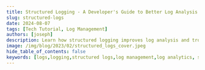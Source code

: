 ```yaml
---
title: Structured Logging - A Developer's Guide to Better Log Analysis [Best Practices Included]
slug: structured-logs
date: 2024-08-07
tags: [Tech Tutorial, Log Management]
authors: [joseph]
description: Learn how structured logging improves log analysis and troubleshooting. Discover implementation techniques, best practices, and integration with observability tools.
image: /img/blog/2023/02/structured_logs_cover.jpeg
hide_table_of_contents: false
keywords: [logs,logging,structured logs,log management,log analytics, structured logging, log analysis, observability, troubleshooting, log management, cloud logging, SigNoz]
---
```


<head>
  <script
    type="application/ld+json"
    dangerouslySetInnerHTML={{ __html: JSON.stringify({
  "@context": "https://schema.org",
  "@type": "TechArticle",
  "headline": "Guide on Structured Logs [Best Practices Included]",
  "alternativeHeadline": "Understanding Structured Logging: Benefits, Best Practices, and Implementation",
  "author": {
    "@type": "Person",
    "name": "Joseph"
  },
  "publisher": {
    "@type": "Organization",
    "name": "SigNoz",
    "logo": {
      "@type": "ImageObject",
      "url": "https://signoz.io/img/SigNozLogo-orange.svg"
    }
  },
  "datePublished": "2024-08-07T00:00:00Z",
  "dateModified": "2024-08-07T00:00:00Z",
  "mainEntityOfPage": {
    "@type": "WebPage",
    "@id": "https://signoz.io/blog/structured-logs/"
  },
  "description": "Learn about structured logging, its benefits, best practices, and how to implement it in your applications. Discover how structured logs can improve debugging, troubleshooting, and monitoring of your systems.",
  "keywords": "logs, logging, structured logs, log management, log analytics",
  "articleSection": "Technology",
  "inLanguage": "en",
  "isPartOf": {
    "@type": "Blog",
    "name": "SigNoz Blog",
    "url": "https://signoz.io/blog/"
  },
  "about": [
    {
      "@type": "Thing",
      "name": "Structured Logging",
      "description": "A method of creating consistent, machine-readable log formats for efficient analysis and processing"
    },
    {
      "@type": "Thing",
      "name": "Log Management",
      "description": "The process of collecting, storing, analyzing, and monitoring log data from various sources"
    },
    {
      "@type": "Thing",
      "name": "Application Monitoring",
      "description": "The practice of tracking and analyzing application performance and behavior through logs and other telemetry data"
    }
  ],
  "mentions": [
    {
      "@type": "SoftwareApplication",
      "name": "SigNoz",
      "applicationCategory": "Log Management and Observability Platform"
    },
    {
      "@type": "SoftwareApplication",
      "name": "Winston Logger",
      "applicationCategory": "Logging Library for Node.js"
    }
  ],
  "mainEntity": {
    "@type": "FAQPage",
    "mainEntity": [
      {
        "@type": "Question",
        "name": "What are structured logs?",
        "acceptedAnswer": {
          "@type": "Answer",
          "text": "Structured logs are log records with a well-defined structure and format. They create easily human-readable textual log data that can also be easily integrated with other systems for automated analyzing, querying, and aggregation."
        }
      },
      {
        "@type": "Question",
        "name": "Why is structured logging important?",
        "acceptedAnswer": {
          "@type": "Answer",
          "text": "Structured logging is important because it allows for more efficient searching, filtering, and aggregation of log data. It enables users to extract meaningful information from log data easily, improves automation, facilitates integration with alert systems, and makes it easier to identify trends and patterns."
        }
      },
      {
        "@type": "Question",
        "name": "What are some best practices for structured logging?",
        "acceptedAnswer": {
          "@type": "Answer",
          "text": "Some best practices for structured logging include: using a consistent format across your application, including relevant information like timestamps and logging levels, using standard log levels, adding unique keys in log entries, creating security-logging practices, testing and validating logs before production deployment, and integrating logs with traces for correlated telemetry signals."
        }
      },
      {
        "@type": "Question",
        "name": "How can I get started with structured logging?",
        "acceptedAnswer": {
          "@type": "Answer",
          "text": "To get started with structured logging: 1) Choose a logging library that supports structured logging, 2) Select a log analytics tool like SigNoz for ingestion, querying, and storage, 3) Implement structured logging in your application following best practices, 4) Use the log analytics tool to analyze and visualize your structured log data."
        }
      },
      {
        "@type": "Question",
        "name": "What is SigNoz and how does it relate to structured logging?",
        "acceptedAnswer": {
          "@type": "Answer",
          "text": "SigNoz is an open-source log management tool that can be used for structured logging. It uses OpenTelemetry to collect logs and a columnar database for storage. SigNoz helps in ingesting, querying, and visualizing structured log data, making it easier to derive insights from your logs."
        }
      }
    ]
  },
  "tutorial": {
    "@type": "HowTo",
    "name": "How to Implement Structured Logging",
    "step": [
      {
        "@type": "HowToStep",
        "name": "Choose a Logging Library",
        "text": "Select a logging library that supports structured logging, such as Winston for Node.js"
      },
      {
        "@type": "HowToStep",
        "name": "Define Log Structure",
        "text": "Determine the key-value pairs or fields that will make up your structured log entries"
      },
      {
        "@type": "HowToStep",
        "name": "Implement Logging in Application",
        "text": "Integrate the chosen logging library into your application and use it to generate structured logs"
      },
      {
        "@type": "HowToStep",
        "name": "Select a Log Analytics Tool",
        "text": "Choose a log analytics tool like SigNoz for ingesting, querying, and storing your structured logs"
      },
      {
        "@type": "HowToStep",
        "name": "Configure Log Shipping",
        "text": "Set up log shipping from your application to the chosen log analytics tool"
      },
      {
        "@type": "HowToStep",
        "name": "Test and Validate",
        "text": "Test your logging implementation and validate that logs are being correctly generated and shipped"
      },
      {
        "@type": "HowToStep",
        "name": "Analyze and Visualize",
        "text": "Use the log analytics tool to analyze and visualize your structured log data for insights"
      }
    ]
  }
}) }}
  />
</head>

Structured logging is the method of having a consistent log format for your application logs so that they can be easily searched and analyzed. Having structured logs allows for more efficient searching, filtering, and aggregation of log data. It enables users to extract meaningful information from log data easily.



![Cover Image](/img/blog/2023/02/structured_logs_cover.webp)

Logging is an essential aspect of system administration and monitoring. Logging allows you to record information data about the application's activity. The primary purpose of obtaining logs is to streamline the debugging, troubleshooting, or auditing practices.

Logs include system events, user actions, and error messages. They can be stored in various forms, such as text files and databases. This allows them to analyze and visualize using log management platforms such as [SigNoz](https://signoz.io/docs/userguide/logs/). The structure of these logs falls on a large spectrum. A log can be structured, semi-structured or unstructured. In this blog, we will learn about structured logging and its benefits.

## What are Structured Logs?

A structured log is a log record with a well-defined structure and format. The structured logging practice creates easily human-readable textual log data. The same data can be easily integrated with other systems to automate log analyzing, querying, and aggregation.

Semi-structured and unstructured logging usually provide text data that are easy to read by humans but can be challenging for machines to extract. It is harder to query such data structures for helpful information. Unstructured log data makes it harder to analyze log data.

Structured logging solves these challenges and creates room for additional analytic techniques. Structure logging aims to create machine-readable data for advanced functionalities. Structured logs ensure each log entry is composed of a set of fields or key-value pairs in a well-structured and consistent format that can be easily parsed and analyzed.

This structure allows for more efficient searching, filtering, and aggregation of log data. With the help of logging tools, you can automatically extract meaningful information from the logs. It becomes more straightforward to transform your data efficiently. Due to their format, structured logs also allow effortless integration with other systems, such as monitoring and alerting tools.


Consider the following simple example of an unstructured log message:

```bash
[info] [Friday, 20-Jan-23 11:17:55 UTC] The application has started.
[Error] [Friday, 20-Jan-23 11:17:55 UTC] An error occurred while processing this request.
```

The above log example contains log information. While it is a straightforward log, having a huge list of such records that includes complex examples can take time to draw a valid conclusion. Imagine having thousands of such logs that you need to analyze for insights.

It can be hard to diagnose and troubleshoot how an issue occurred, as the log message needs descriptive log information. Using the same log message, you can use structured log formats to describe the message with payload:

```json
{
  "timestamp": "Friday, 20-Jan-23 11:17:55 UTC",
  "level": "info",
  "message": "The application has started."
}
```

Both the unstructured and structured payloads contain the same information. However, the structured log message has key attributes that can be paired with any corresponding values. This means an analysis system can analyze the data using these attributes to perform searches and filter results. On top of that, you can detect patterns in the data and have a concrete conclusion based on your log messages.

With key-value pairs, you can add more meaningful information to your logs. Here is an example of log using a structured format with more details on `error` type:

```json
{
  "timestamp": "Friday, 20-Jan-23 11:17:55 UTC",
  "level": "error",
  "message": "An error occurred while processing this request",
  "error": {
    "code": "500",
    "message": "Internal server error",
    "details": "Error occurred when sending POST data query."
  }
}
```

### Anatomy of a Structured Log Entry

A structured log entry typically consists of several essential fields:

- **Timestamp**: When the event occurred
- **Log level**: Severity of the event (e.g., INFO, WARN, ERROR)
- **Message**: A human-readable description of the event
- **Context**: Additional metadata about the event

Here's an example of a structured log entry in JSON format:

```json
{
  "timestamp": "2023-05-09T14:32:10.123Z",
  "level": "ERROR",
  "message": "Failed to process payment",
  "context": {
    "user_id": "12345",
    "transaction_id": "tx-98765",
    "error_code": "INSUFFICIENT_FUNDS"
  }
}
```

This format allows for easy parsing and analysis, enabling you to quickly extract relevant information when troubleshooting issues.

## Why is Structured Logging Needed?

There are numerous benefits to using structured logs. Below are some points for why structured logging is needed:

- With structured logs, it is accessible to search, filter, and aggregate log data.
- Its format is friendly with observability and logging tools like [SigNoz](https://signoz.io/docs/userguide/logs/). This makes it easier to analyze your log data faster and more efficiently to troubleshoot any application issues.
- Structured logs improve automation. You can automatically extract any relevant information, such as error messages and performance metrics, and create aggregates.
- Structured logs are easily integrated with [alert systems](https://signoz.io/docs/userguide/alerts-management/). You can get notified if the software system starts sending logs of a certain type.
- With structured logs, it is easier to identify trends and patterns that might be missed with unstructured logs.
- Structured logs open room for broader integration with logs from different sources and with monitoring tools.
- Structured logs reduce costs on tools you can choose to integrate and analyze data. The data is consistent. This makes storing in long-term retention easier with reduced storage cost.
- It is easier to visualize structured logs data with which you can drive insights faster. Log analytics tool like SigNoz can help you create charts from structured logs data easily.

## Best Practices for Structured Logging

Structured logging has many benefits. Based on this guide, you have understood the importance in detail. However, when using structured logs, it's good to follow the best practices to ensure you get the optimal benefits structured logs offer. Some of the best practices are:

- Always use a consistent format if you choose JSON, for example. You should stick to that one format across your application. This makes it easier to parse the collected data, analyze logs and provide timely feedback.
- Remember to include relevant information in your log entries. Fields such as timestamps, logging levels, and context-specific data (user information and request details) make it easier to understand your application history.
- Use the standard log levels for your log entries. This includes `info`, `warning`, `error`, `debugging`, etc. Such practices make it possible to have filtering features for your log data.
- Remember to add unique keys in log entries. This makes it easy to search and filter log data using tools like [SigNoz](https://signoz.io/).
- Create security-logging practices to monitor security breaches, suspicious activity, and other potential threats.
- Before rolling your application to production, always test and validate your logs. This will help you ensure your application generates logs correctly and in the expected format.
- You can also integrate your logs with traces. Having [correlated telemetry signals](https://signoz.io/blog/microservices-logging/#integrating-observability-in-logs) can help you drive contextual insights faster.

## The Developer's Guide to Implementing Structured Logging

Implementing structured logging in your applications requires careful planning and execution. Here are some key steps to get you started:

1. **Choose the right logging library**: 

Select a library that supports structured logging in your programming language. Popular options include:
   - Java: Logback with Logstash encoder
   - Python: [structlog](https://signoz.io/guides/structlog)
   - JavaScript: [Winston](https://signoz.io/blog/winston-logger/)
   - Go: [Zap](https://signoz.io/guides/zap-logger) or [Logrus](https://signoz.io/guides/golang-logrus/)

2. **Define your log structure**: 

Establish a consistent format for your logs across all services. This might include standard fields like timestamp, log level, and message, as well as custom fields specific to your application.

3. **Implement correlation IDs**: 

Use unique identifiers to trace requests across multiple services. This is especially important in microservices architectures.

4. **Handle sensitive information**: 

Be cautious about logging personally identifiable information (PII) or other sensitive data. Implement masking or encryption for sensitive fields.

4. **Choose a log management tool**: 
The next step is to choose a log analytics tool. When choosing a log analytics tool, three things must be kept in mind - ingestion, query, and storage. Based on these parameters and your use case, you can choose a log analytics tool that suits you. SigNoz is an open-source log management tool that you can use for structured logging.

It uses OpenTelemetry to collect logs and uses ClickHouse which is a columnar database for storage. You can check out the logs performance benchmark of SigNoz to see if it fits your needs.

<GetStartedSigNoz />

SigNoz allows you to:
- Correlate logs with [distributed traces](https://signoz.io/blog/distributed-tracing/) and metrics
- Visualize log data alongside other telemetry
- Set up alerts based on complex log patterns
- Gain end-to-end visibility into your applications

### Common Pitfalls and How to Avoid Them

As you implement structured logging, be aware of these common mistakes:

- **Overlogging**: Don't log everything—focus on meaningful events and data.
- **Inconsistent formatting**: Maintain a consistent log structure across all services.
- **Performance issues**: Be mindful of the performance impact of logging, especially in high-throughput systems.
- **Invalid structures**: Implement validation to ensure your logs always conform to the expected structure.

## Leveraging Structured Logs for Advanced Analysis

With structured logs in place, you can take advantage of powerful [log management tools](https://signoz.io/blog/open-source-log-management/) to gain deeper insights into your systems. These tools can help you:

- Parse and analyze logs at scale
- Create custom dashboards and visualizations
- Set up alerts based on specific log patterns
- Correlate logs with metrics and traces for full observability

## Structured Logging in Cloud Environments

Cloud environments present unique challenges and opportunities for structured logging:

- **Containerized applications**: Adapt your logging practices for ephemeral containers and orchestration platforms like Kubernetes.
- **Cloud-native logging services**: Utilize services like AWS CloudWatch or Google Cloud Logging for seamless integration with your cloud infrastructure.
- **Microservices architectures**: Implement centralized log aggregation to maintain visibility across distributed systems.
- **Compliance and security**: Ensure your logging practices meet regulatory requirements and protect sensitive information.

## Conclusion

Logging is an integral part of all software systems. You can understand what's happening and where problems might be. Generally, if something goes wrong in production, you have a reference to trace your logs. Structured logs make it easier to search, query, and analyze logs data at scale.

A log analysis tool like SigNoz can help you derive insights from logs data quickly while ensuring efficient management and storage. You can check out the [SigNoz GitHub](https://github.com/signoz/signoz) repo <a href = "https://github.com/SigNoz/signoz" rel="noopener noreferrer nofollow" target="_blank" >here</a>.

## FAQs

### What are the main differences between structured and unstructured logging?

Structured logging uses a consistent, predefined format (often JSON or XML) with key-value pairs, making logs easily parseable and searchable. Unstructured logging typically consists of free-form text, which is harder to analyze programmatically.

### How does structured logging impact application performance?

While structured logging can have a slight performance overhead due to the additional formatting, modern logging libraries are highly optimized. The benefits in terms of improved troubleshooting and analysis usually outweigh the minimal performance impact.

### Can I convert existing unstructured logs to structured format?

Yes, it's possible to convert unstructured logs to a structured format using [log parsing tools](https://signoz.io/comparisons/log-analysis-tools/) or custom scripts. However, it's generally more effective to implement structured logging directly in your application code.

### What are some popular structured logging libraries for different programming languages?

- Java: Logback with Logstash encoder
- Python: structlog
- JavaScript: Winston
- Go: Zap or Logrus
- .NET: Serilog

### What are structured logs?
Structured logs are log records with a well-defined structure and format. They create easily human-readable textual log data that can also be easily integrated with other systems for automated analyzing, querying, and aggregation.

### Why is structured logging important?
Structured logging is important because it allows for more efficient searching, filtering, and aggregation of log data. It enables users to extract meaningful information from log data easily, improves automation, facilitates integration with alert systems, and makes it easier to identify trends and patterns.

### What are the benefits of using structured logs?
The benefits of using structured logs include:
- Easier searching, filtering, and aggregation of log data
- Better compatibility with observability and logging tools
- Improved automation for extracting relevant information
- Easier integration with alert systems
- Ability to identify trends and patterns more easily
- Reduced storage costs due to consistent data format
- Easier visualization of log data for faster insights

### What are some best practices for structured logging?
Some best practices for structured logging include:
- Using a consistent format across your application
- Including relevant information like timestamps, logging levels, and context-specific data
- Using standard log levels (info, warning, error, debugging, etc.)
- Adding unique keys in log entries for easy searching and filtering
- Creating security-logging practices
- Testing and validating logs before production deployment
- Integrating logs with traces for correlated telemetry signals

### How can I get started with structured logging?
To get started with structured logging:
1. Choose a logging library that supports structured logging (e.g., winston for Node.js)
2. Select a log analytics tool like SigNoz for ingestion, querying, and storage
3. Implement structured logging in your application following best practices
4. Use the log analytics tool to analyze and visualize your structured log data

---

**Related Posts**

**[A Lightweight Open Source ELK alternative](https://signoz.io/blog/elk-alternative-open-source/)**

**[OpenTelemetry Logs - A Complete Introduction & Implementation](https://signoz.io/blog/opentelemetry-logs/)**
